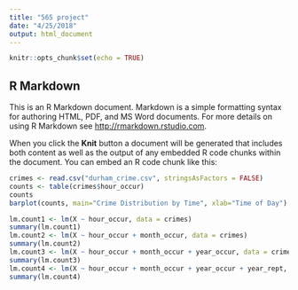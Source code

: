 ```yaml
---
title: "565 project"
date: "4/25/2018"
output: html_document
---
```


```r
knitr::opts_chunk$set(echo = TRUE)
```

## R Markdown

This is an R Markdown document. Markdown is a simple formatting syntax for authoring HTML, PDF, and MS Word documents. For more details on using R Markdown see <http://rmarkdown.rstudio.com>.

When you click the **Knit** button a document will be generated that includes both content as well as the output of any embedded R code chunks within the document. You can embed an R code chunk like this:

```r
crimes <- read.csv("durham_crime.csv", stringsAsFactors = FALSE)
counts <- table(crimes$hour_occur)
counts
barplot(counts, main="Crime Distribution by Time", xlab="Time of Day")

lm.count1 <- lm(X ~ hour_occur, data = crimes)
summary(lm.count1)
lm.count2 <- lm(X ~ hour_occur + month_occur, data = crimes)
summary(lm.count2)
lm.count3 <- lm(X ~ hour_occur + month_occur + year_occur, data = crimes)
summary(lm.count3)
lm.count4 <- lm(X ~ hour_occur + month_occur + year_occur + year_rept, data = crimes)
summary(lm.count4)

```



